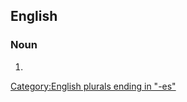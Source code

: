 ==English==

===Noun===
{{head|en|noun form}}

# {{plural of|en|intrinsic brightness}}

[[Category:English plurals ending in "-es"]]